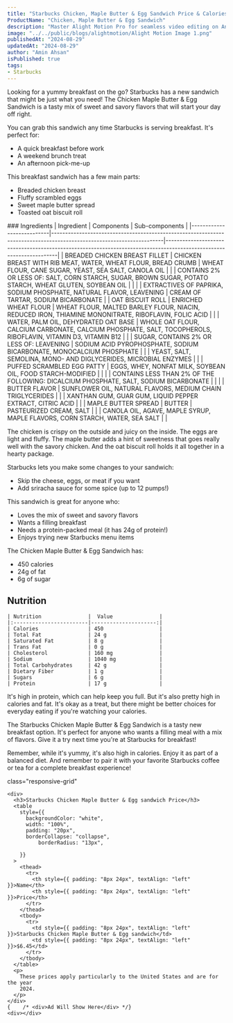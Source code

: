 ```yaml
---
title: "Starbucks Chicken, Maple Butter & Egg Sandwich Price & Calories"
ProductName: "Chicken, Maple Butter & Egg Sandwich" 
description: "Master Alight Motion Pro for seamless video editing on Android, iOS, and Tablets with our ultimate guide, unlocking advanced features and elevating your skills in 2024!"
image: "../../public/blogs/alightmotion/Alight Motion Image 1.png"
publishedAt: "2024-08-29"
updatedAt: "2024-08-29"
author: "Amin Ahsan"
isPublished: true
tags:
- Starbucks
---
```


 
Looking for a yummy breakfast on the go? Starbucks has a new sandwich that might be just what you need! The Chicken Maple Butter & Egg Sandwich is a tasty mix of sweet and savory flavors that will start your day off right.

You can grab this sandwich any time Starbucks is serving breakfast. It's perfect for:
- A quick breakfast before work
- A weekend brunch treat
- An afternoon pick-me-up

This breakfast sandwich has a few main parts:
- Breaded chicken breast
- Fluffy scrambled eggs
- Sweet maple butter spread
- Toasted oat biscuit roll

<div className="table-container2">
### Ingredients
| Ingredient                | Components                                                                                                           | Sub-components                                                                                                      |
|---------------------------|----------------------------------------------------------------------------------------------------------------------|---------------------------------------------------------------------------------------------------------------------|
| BREADED CHICKEN BREAST FILLET | CHICKEN BREAST WITH RIB MEAT, WATER, WHEAT FLOUR, BREAD CRUMB                                                    | WHEAT FLOUR, CANE SUGAR, YEAST, SEA SALT, CANOLA OIL                                                               |
|                           | CONTAINS 2% OR LESS OF: SALT, CORN STARCH, SUGAR, BROWN SUGAR, POTATO STARCH, WHEAT GLUTEN, SOYBEAN OIL              |                                                                                                                     |
|                           | EXTRACTIVES OF PAPRIKA, SODIUM PHOSPHATE, NATURAL FLAVOR, LEAVENING                                                  | CREAM OF TARTAR, SODIUM BICARBONATE                                                                                |
| OAT BISCUIT ROLL          | ENRICHED WHEAT FLOUR                                                                                                 | WHEAT FLOUR, MALTED BARLEY FLOUR, NIACIN, REDUCED IRON, THIAMINE MONONITRATE, RIBOFLAVIN, FOLIC ACID               |
|                           | WATER, PALM OIL, DEHYDRATED OAT BASE                                                                                 | WHOLE OAT FLOUR, CALCIUM CARBONATE, CALCIUM PHOSPHATE, SALT, TOCOPHEROLS, RIBOFLAVIN, VITAMIN D3, VITAMIN B12      |
|                           | SUGAR, CONTAINS 2% OR LESS OF: LEAVENING                                                                             | SODIUM ACID PYROPHOSPHATE, SODIUM BICARBONATE, MONOCALCIUM PHOSPHATE                                               |
|                           | YEAST, SALT, SEMOLINA, MONO- AND DIGLYCERIDES, MICROBIAL ENZYMES                                                     |                                                                                                                     |
| PUFFED SCRAMBLED EGG PATTY | EGGS, WHEY, NONFAT MILK, SOYBEAN OIL, FOOD STARCH-MODIFIED                                                          |                                                                                                                     |
|                           | CONTAINS LESS THAN 2% OF THE FOLLOWING: DICALCIUM PHOSPHATE, SALT, SODIUM BICARBONATE                                |                                                                                                                     |
|                           | BUTTER FLAVOR                                                                                                        | SUNFLOWER OIL, NATURAL FLAVORS, MEDIUM CHAIN TRIGLYCERIDES                                                         |
|                           | XANTHAN GUM, GUAR GUM, LIQUID PEPPER EXTRACT, CITRIC ACID                                                            |                                                                                                                     |
| MAPLE BUTTER SPREAD       | BUTTER                                                                                                               | PASTEURIZED CREAM, SALT                                                                                            |
|                           | CANOLA OIL, AGAVE, MAPLE SYRUP, MAPLE FLAVORS, CORN STARCH, WATER, SEA SALT                                         |                                                                                                                     |
</div>

The chicken is crispy on the outside and juicy on the inside. The eggs are light and fluffy. The maple butter adds a hint of sweetness that goes really well with the savory chicken.
And the oat biscuit roll holds it all together in a hearty package.

Starbucks lets you make some changes to your sandwich:
- Skip the cheese, eggs, or meat if you want
- Add sriracha sauce for some spice (up to 12 pumps!)

This sandwich is great for anyone who:
- Loves the mix of sweet and savory flavors
- Wants a filling breakfast
- Needs a protein-packed meal (it has 24g of protein!)
- Enjoys trying new Starbucks menu items

The Chicken Maple Butter & Egg Sandwich has:
- 450 calories
- 24g of fat
- 6g of sugar

## Nutrition
    | Nutrition               |  Value               |  
    |:------------------------|---------------------:|
    | Calories                | 450                  |
    | Total Fat               | 24 g                 |
    | Saturated Fat           | 8 g                  |
    | Trans Fat               | 0 g                  |
    | Cholesterol             | 160 mg               |
    | Sodium                  | 1040 mg              |
    | Total Carbohydrates     | 42 g                 |
    | Dietary Fiber           | 1 g                  |
    | Sugars                  | 6 g                  |
    | Protein                 | 17 g                 |

It's high in protein, which can help keep you full. But it's also pretty high in calories and fat. It's okay as a treat, but there might be better choices for everyday eating if you're watching your calories.

The Starbucks Chicken Maple Butter & Egg Sandwich is a tasty new breakfast option. It's perfect for anyone who wants a filling meal with a mix of flavors. Give it a try next time you're at Starbucks for breakfast!

Remember, while it's yummy, it's also high in calories. Enjoy it as part of a balanced diet.
And remember to pair it with your favorite Starbucks coffee or tea for a complete breakfast experience!


 <style jsx>{`
  @media (min-width: 768px) {
    .responsive-grid {
      display: grid;
      grid-template-columns: 1fr 1fr;
    }
  }
`}</style>

<style jsx>{`
  .table-container {
    overflow-x: auto;
    position: relative;
  }
  .table-container table {
    border-collapse: collapse;
    width: 30%;
  }
  .table-container th,
  .table-container td {
    border: 1px solid #ddd;
    padding: 2px;
    min-width: 30px;
    font-size: 11px;
  }
  .table-container th:first-child,
  .table-container td:first-child {
    position: sticky;
    left: 0;
    background-color: white;
    z-index: 1;
  }
  @media (max-width: 768px) {
    .table-container th:not(:first-child),
    .table-container td:not(:first-child) {
      min-width: 50px;
    }
  }
`}</style>

<style jsx>{`
  .table-container2 {
    overflow-x: auto;
    position: relative;
  }
  .table-container2 table {
    border-collapse: collapse;
    width: 80%;
  }
  .table-container2 th,
  .table-container2 td {
    border: 1px solid #ddd;
    padding: 2px;
    min-width: 30px;
    font-size: 11px;
  }
  .table-container2 th:first-child,
  .table-container2 td:first-child {
    position: sticky;
    left: 0;
    background-color: white;
    z-index: 1;
  }
  @media (max-width: 768px) {
    .table-container2 th:not(:first-child),
    .table-container2 td:not(:first-child) {
      min-width: 50px;
    }
  }
`}</style>
<div
  style={{
    backgroundColor: "#cee3de",
    borderLeft: "3px solid #0c7556",
   padding: "20px",
    paddingTop: "13px", // Add padding to the top
        display: "grid",
        height: "fit-content",
      }} 
      
  class="responsive-grid"

>
    <div>
      <h3>Starbucks Chicken Maple Butter & Egg sandwich Price</h3>
      <table
        style={{
          backgroundColor: "white",
          width: "100%",
          padding: "20px",
          borderCollapse: "collapse",
              borderRadius: "13px",
          
        }}
      >
        <thead>
          <tr>
            <th style={{ padding: "8px 24px", textAlign: "left" }}>Name</th>
            <th style={{ padding: "8px 24px", textAlign: "left" }}>Price</th>
          </tr>
        </thead>
        <tbody>
          <tr>
            <td style={{ padding: "8px 24px", textAlign: "left" }}>Starbucks Chicken Maple Butter & Egg sandwich</td>
            <td style={{ padding: "8px 24px", textAlign: "left" }}>$6.45</td>
          </tr> 
        </tbody>
      </table>
      <p>
        These prices apply particularly to the United States and are for the year
        2024.
      </p>
    </div>
    {    /* <div>Ad Will Show Here</div> */}
    <div></div>
  </div>

